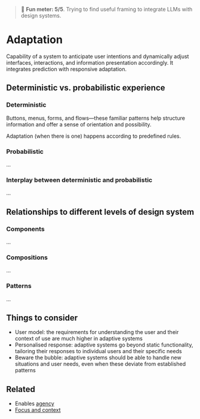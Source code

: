
<Meta title="Foundations/Adaptation*" />

> 🤯 **Fun meter: 5/5**. Trying to find useful framing to integrate LLMs with design systems.

# Adaptation

Capability of a system to anticipate user intentions and dynamically adjust interfaces,
interactions, and information presentation accordingly. It integrates prediction with responsive adaptation.

## Deterministic vs. probabilistic experience

### Deterministic

Buttons, menus, forms, and flows—these familiar patterns help structure information and offer a sense of orientation and possibility.

Adaptation (when there is one) happens according to predefined rules.

### Probabilistic

...

### Interplay between deterministic and probabilistic

...

## Relationships to different levels of design system

### Components

...

### Compositions

...

### Patterns

...

## Things to consider

- User model: the requirements for understanding the user and their context of use are much higher in adaptive systems
- Personalised response: adaptive systems go beyond static functionality, tailoring their responses to individual users and their specific needs
- Beware the bubble: adaptive systems should be able to handle new situations and user needs, even when these deviate from established patterns

## Related

- Enables [agency](../?path=/docs/foundations-agency--docs)
- [Focus and context](../?path=/docs/patterns-focus-and-context--docs)